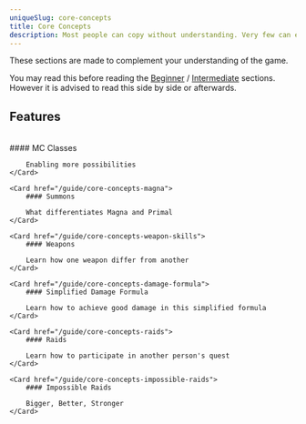 ```yaml
---
uniqueSlug: core-concepts
title: Core Concepts
description: Most people can copy without understanding. Very few can explain without copying.
---
```


These sections are made to complement your understanding of the game.

You may read this before reading the [Beginner](/guide/beginner) / [Intermediate](#) sections.
However it is advised to read this side by side or afterwards.

## Features

<br />

<div className="grid grid-cols-2 gap-4">
    <Card href="/guide/core-concepts-classes">
        #### MC Classes

        Enabling more possibilities
    </Card>

    <Card href="/guide/core-concepts-magna">
        #### Summons

        What differentiates Magna and Primal
    </Card>

    <Card href="/guide/core-concepts-weapon-skills">
        #### Weapons

        Learn how one weapon differ from another
    </Card>

    <Card href="/guide/core-concepts-damage-formula">
        #### Simplified Damage Formula

        Learn how to achieve good damage in this simplified formula
    </Card>

    <Card href="/guide/core-concepts-raids">
        #### Raids

        Learn how to participate in another person's quest
    </Card>

    <Card href="/guide/core-concepts-impossible-raids">
        #### Impossible Raids

        Bigger, Better, Stronger
    </Card>

</div>
